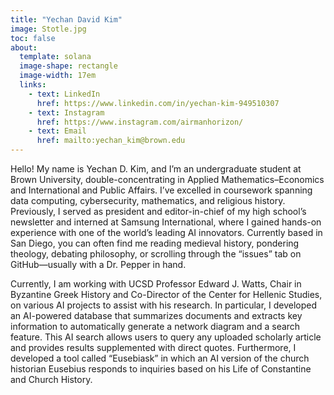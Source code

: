 ---
title: "Yechan David Kim"
image: Stotle.jpg
toc: false
about:
  template: solana
  image-shape: rectangle
  image-width: 17em
  links:
    - text: LinkedIn
      href: https://www.linkedin.com/in/yechan-kim-949510307
    - text: Instagram
      href: https://www.instagram.com/airmanhorizon/
    - text: Email
      href: mailto:yechan_kim@brown.edu
---

Hello! My name is Yechan D. Kim, and I’m an undergraduate student at Brown University, double-concentrating in Applied Mathematics–Economics and International and Public Affairs. I’ve excelled in coursework spanning data computing, cybersecurity, mathematics, and religious history. Previously, I served as president and editor-in-chief of my high school’s newsletter and interned at Samsung International, where I gained hands-on experience with one of the world’s leading AI innovators. Currently based in San Diego, you can often find me reading medieval history, pondering theology, debating philosophy, or scrolling through the "issues" tab on GitHub—usually with a Dr. Pepper in hand.

Currently, I am working with UCSD Professor Edward J. Watts, Chair in Byzantine Greek History and Co-Director of the Center for Hellenic Studies, on various AI projects to assist with his research. In particular, I developed an AI-powered database that summarizes documents and extracts key information to automatically generate a network diagram and a search feature. This AI search allows users to query any uploaded scholarly article and provides results supplemented with direct quotes. Furthermore, I developed a tool called "Eusebiask" in which an AI version of the church historian Eusebius responds to inquiries based on his Life of Constantine and Church History.

